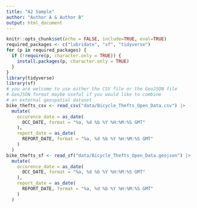 ```yaml
---
title: "A2 Sample"
author: "Author A & Author B"
output: html_document
---
```


```r
knitr::opts_chunk$set(echo = FALSE, include=TRUE, eval=TRUE)
required_packages <- c("lubridate", "sf", "tidyverse")
for (p in required_packages) {
  if (!require(p, character.only = TRUE)) {
    install.packages(p, character.only = TRUE)
  }
}
library(tidyverse)
library(sf)
# you are welcome to use either the CSV file or the GeoJSON file
# GeoJSON format maybe useful if you would like to combine
# an external geospatial dataset
bike_thefts_csv <- read_csv("data/Bicycle_Thefts_Open_Data.csv") |>
  mutate(
    occurence_date = as_date(
      OCC_DATE, format = "%a, %d %b %Y %H:%M:%S GMT"
    ),
    report_date = as_date(
      REPORT_DATE, format = "%a, %d %b %Y %H:%M:%S GMT"
    )
  )
bike_thefts_sf <- read_sf("data/Bicycle_Thefts_Open_Data.geojson") |>
  mutate(
    occurence_date = as_date(
      OCC_DATE, format = "%a, %d %b %Y %H:%M:%S GMT"
    ),
    report_date = as_date(
      REPORT_DATE, format = "%a, %d %b %Y %H:%M:%S GMT"
    )
  )
```

